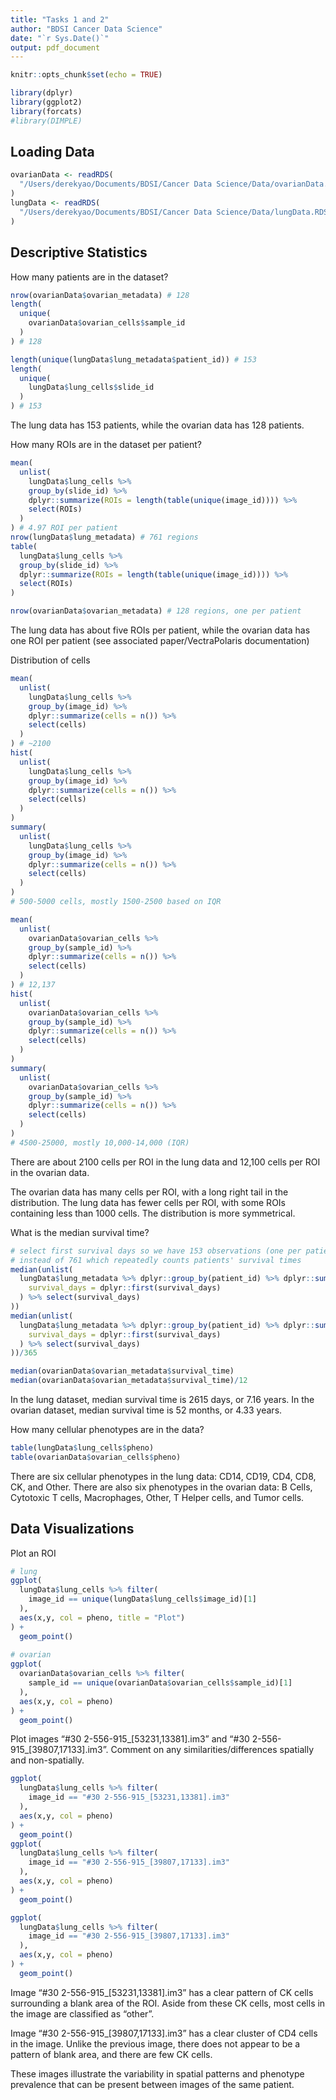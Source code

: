```yaml
---
title: "Tasks 1 and 2"
author: "BDSI Cancer Data Science"
date: "`r Sys.Date()`"
output: pdf_document
---
```


```r
knitr::opts_chunk$set(echo = TRUE)
```

```r
library(dplyr)
library(ggplot2)
library(forcats)
#library(DIMPLE)
```


## Loading Data

```r
ovarianData <- readRDS(
  "/Users/derekyao/Documents/BDSI/Cancer Data Science/Data/ovarianData.RDS"
)
lungData <- readRDS(
  "/Users/derekyao/Documents/BDSI/Cancer Data Science/Data/lungData.RDS"
)
```

## Descriptive Statistics

How many patients are in the dataset?
```r
nrow(ovarianData$ovarian_metadata) # 128
length(
  unique(
    ovarianData$ovarian_cells$sample_id
  )
) # 128

length(unique(lungData$lung_metadata$patient_id)) # 153
length(
  unique(
    lungData$lung_cells$slide_id
  )
) # 153
```
The lung data has 153 patients, while the ovarian data has 128 patients.

How many ROIs are in the dataset per patient?

```r
mean(
  unlist(
    lungData$lung_cells %>% 
    group_by(slide_id) %>% 
    dplyr::summarize(ROIs = length(table(unique(image_id)))) %>% 
    select(ROIs)
  )
) # 4.97 ROI per patient
nrow(lungData$lung_metadata) # 761 regions
table(
  lungData$lung_cells %>% 
  group_by(slide_id) %>% 
  dplyr::summarize(ROIs = length(table(unique(image_id)))) %>% 
  select(ROIs)
)

nrow(ovarianData$ovarian_metadata) # 128 regions, one per patient
```
The lung data has about five ROIs per patient, while the ovarian data has one
ROI per patient (see associated paper/VectraPolaris documentation)

Distribution of cells
```r
mean(
  unlist(
    lungData$lung_cells %>% 
    group_by(image_id) %>% 
    dplyr::summarize(cells = n()) %>% 
    select(cells)
  )
) # ~2100
hist(
  unlist(
    lungData$lung_cells %>% 
    group_by(image_id) %>% 
    dplyr::summarize(cells = n()) %>% 
    select(cells)
  )
)
summary(
  unlist(
    lungData$lung_cells %>% 
    group_by(image_id) %>% 
    dplyr::summarize(cells = n()) %>% 
    select(cells)
  )
)
# 500-5000 cells, mostly 1500-2500 based on IQR

mean(
  unlist(
    ovarianData$ovarian_cells %>% 
    group_by(sample_id) %>% 
    dplyr::summarize(cells = n()) %>% 
    select(cells)
  )
) # 12,137
hist(
  unlist(
    ovarianData$ovarian_cells %>% 
    group_by(sample_id) %>% 
    dplyr::summarize(cells = n()) %>% 
    select(cells)
  )
)
summary(
  unlist(
    ovarianData$ovarian_cells %>% 
    group_by(sample_id) %>% 
    dplyr::summarize(cells = n()) %>% 
    select(cells)
  )
)
# 4500-25000, mostly 10,000-14,000 (IQR)
```
There are about 2100 cells per ROI in the lung data and 12,100 cells per ROI
in the ovarian data.

The ovarian data has many cells per ROI, with a long right tail in the distribution.
The lung data has fewer cells per ROI, with some ROIs containing less than 1000 
cells. The distribution is more symmetrical.

What is the median survival time?
```r
# select first survival days so we have 153 observations (one per patient)
# instead of 761 which repeatedly counts patients' survival times
median(unlist(
  lungData$lung_metadata %>% dplyr::group_by(patient_id) %>% dplyr::summarise(
    survival_days = dplyr::first(survival_days)
  ) %>% select(survival_days)
))
median(unlist(
  lungData$lung_metadata %>% dplyr::group_by(patient_id) %>% dplyr::summarise(
    survival_days = dplyr::first(survival_days)
  ) %>% select(survival_days)
))/365

median(ovarianData$ovarian_metadata$survival_time)
median(ovarianData$ovarian_metadata$survival_time)/12
```
In the lung dataset, median survival time is 2615 days, or 7.16 years. In the 
ovarian dataset, median survival time is 52 months, or 4.33 years.

How many cellular phenotypes are in the data?
```r
table(lungData$lung_cells$pheno)
table(ovarianData$ovarian_cells$pheno)
```
There are six cellular phenotypes in the lung data: CD14, CD19, CD4, CD8, CK,
and Other. There are also six phenotypes in the ovarian data: B Cells, 
Cytotoxic T cells, Macrophages, Other, T Helper cells, and Tumor cells.

## Data Visualizations

Plot an ROI
```r
# lung
ggplot(
  lungData$lung_cells %>% filter(
    image_id == unique(lungData$lung_cells$image_id)[1]
  ),
  aes(x,y, col = pheno, title = "Plot")
) +
  geom_point()
  
# ovarian
ggplot(
  ovarianData$ovarian_cells %>% filter(
    sample_id == unique(ovarianData$ovarian_cells$sample_id)[1]
  ),
  aes(x,y, col = pheno)
) +
  geom_point()
```

Plot images "#30 2-556-915_[53231,13381].im3" and 
"#30 2-556-915_[39807,17133].im3". Comment on any similarities/differences
spatially and non-spatially.
```r
ggplot(
  lungData$lung_cells %>% filter(
    image_id == "#30 2-556-915_[53231,13381].im3"
  ),
  aes(x,y, col = pheno)
) +
  geom_point()
ggplot(
  lungData$lung_cells %>% filter(
    image_id == "#30 2-556-915_[39807,17133].im3"
  ),
  aes(x,y, col = pheno)
) +
  geom_point()

ggplot(
  lungData$lung_cells %>% filter(
    image_id == "#30 2-556-915_[39807,17133].im3"
  ),
  aes(x,y, col = pheno)
) +
  geom_point()

```
Image "#30 2-556-915_[53231,13381].im3" has a clear pattern of CK cells
surrounding a blank area of the ROI. Aside from these CK cells, most cells
in the image are classified as "other".

Image "#30 2-556-915_[39807,17133].im3" has a clear cluster of CD4 cells
in the image. Unlike the previous image, there does not appear to be a 
pattern of blank area, and there are few CK cells.

These images illustrate the variability in spatial patterns and phenotype 
prevalence that can be present between images of the same patient.